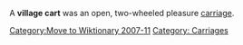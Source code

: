 [[Category:Move to Wiktionary 2007-11]]

A '''village cart''' was an open, two-wheeled pleasure [[carriage]].

{{vehicle-stub}}

[[Category: Carriages]]
